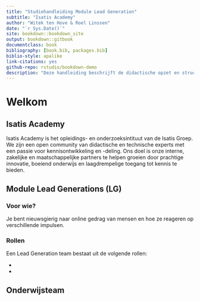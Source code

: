 ```yaml
--- 
title: "Studiehandleiding Module Lead Generation"
subtitle: "Isatis Academy"
author: "Witek ten Hove & Roel Linssen"
date: "`r Sys.Date()`"
site: bookdown::bookdown_site
output: bookdown::gitbook
documentclass: book
bibliography: [book.bib, packages.bib]
biblio-style: apalike
link-citations: yes
github-repo: rstudio/bookdown-demo
description: "Deze handleiding beschrijft de didactische opzet en structuur van de module Lead Generation."
---
```


# Welkom

## Isatis Academy

Isatis Academy is het opleidings- en onderzoeksintituut van de Isatis Groep. We zijn een open community van didactische en technische experts met een passie voor kennisontwikkeling en -deling. Ons doel is onze interne, zakelijke en maatschappelijke partners te helpen groeien door prachtige innovatie, boeiend onderwijs en laagdrempelige toegang tot kennis te bieden.

## Module Lead Generations (LG)
### Voor wie?
Je bent nieuwsgierig naar online gedrag van mensen en hoe ze reageren op verschillende impulsen.

### Rollen
Een Lead Generation team bestaat uit de volgende rollen:

+
+

## Onderwijsteam
